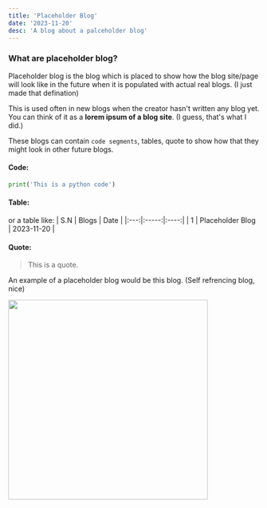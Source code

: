 ```yaml
---
title: 'Placeholder Blog'
date: '2023-11-20'
desc: 'A blog about a palceholder blog'
---
```


### What are placeholder blog?

Placeholder blog is the blog which is placed to show how the blog site/page will look like in the future when it is populated with actual real blogs. (I just made that defination)

This is used often in new blogs when the creator hasn't written any blog yet. You can think of it as a **lorem ipsum of a blog site**. (I guess, that's what I did.)

These blogs can contain `code segments`, tables, quote to show how that they might look in other future blogs.

#### Code:

```python
print('This is a python code')
```

#### Table:

or a table like:
| S.N | Blogs | Date |
|:---:|:-----:|:----:|
| 1 | Placeholder Blog | 2023-11-20 |

#### Quote:

> This is a quote.

An example of a placeholder blog would be this blog. (Self refrencing blog, nice)

<img src='/images/placeholder_bot_meme.jpg' width='400' />
